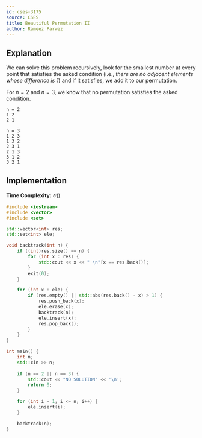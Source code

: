 ```yaml
---
id: cses-3175
source: CSES
title: Beautiful Permutation II
author: Rameez Parwez
---
```


## Explanation

We can solve this problem recursively, look for the smallest number at every point
that satisfies the asked condition (i.e., *there are no adjacent elements whose difference is 1*) 
and if it satisfies, we add it to our permutation.  

For $n = 2$ and $n = 3$, we know that no permutation satisfies the asked condition.

<Spoiler title = "Proof">

```
n = 2
1 2
2 1

n = 3
1 2 3
1 3 2
2 3 1
2 1 3
3 1 2
3 2 1
```

</Spoiler>

## Implementation

**Time Complexity:** $\mathcal{O}()$

<LanguageSection>
<CPPSection>

```cpp
#include <iostream>
#include <vector>
#include <set>

std::vector<int> res;
std::set<int> ele;

void backtrack(int n) {
    if ((int)res.size() == n) {
        for (int x : res) {
            std::cout << x << " \n"[x == res.back()];
        }
        exit(0);
    }

    for (int x : ele) {
        if (res.empty() || std::abs(res.back() - x) > 1) {
            res.push_back(x);
            ele.erase(x);
            backtrack(n);
            ele.insert(x);
            res.pop_back();
        }
    }
}

int main() {
    int n;
    std::cin >> n;
    
    if (n == 2 || n == 3) {
        std::cout << "NO SOLUTION" << '\n';
        return 0;
    }

    for (int i = 1; i <= n; i++) {
        ele.insert(i);
    }

    backtrack(n);
}
```

</CPPSection>
</LanguageSection>